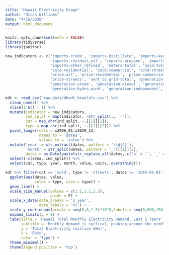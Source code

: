 ```yaml
---
title: "Hawaii Electricity Usage"
author: "Micah Williams"
date: "4/16/2020"
output: html_document
---
```


```r
knitr::opts_chunk$set(echo = FALSE)
library(tidyverse)
library(janitor)

new_indicators <- c('imports-crude', 'imports-distillate', 'imports-kerosene', 
                    'imports-residual_oil', 'imports-propane', 'imports-fuel_ethanol', 
                    'imports-other_refined', 'meters-total', 'sold-total', 
                    'sold-residential', 'sold-commercial', 'sold-streets',
                    'price-all', 'price-residential', 'price-commercial', 
                    'price-streets', 'sent_to_grid-total', 'generation-total',
                    'generation-steam', 'generation-diesel', 'generation-biodiesel',
                    'generation-hydro_wind', 'generation-independent', 'used-stations')

edt <- read_csv('raw-data/dbedt_honolulu.csv') %>% 
  clean_names() %>%
  slice(1:n() - 1) %>%
  mutate(indicator = new_indicators,
         ind_split = map(indicator, ~str_split(., '-')),
         cat = map_chr(ind_split, ~.[[1]][1]),
         type = map_chr(ind_split, ~.[[1]][2])) %>%
  pivot_longer(cols = x2006_01:x2019_12,
               names_to = 'dates',
               values_to = 'value') %>%
  mutate('year' = str_extract(dates, pattern = '\\d{4}'),
         'month' = str_split(dates, pattern = '_')[[1]][2],
         dates = as.Date(paste(str_replace_all(dates, c('x' = '', '_' = '-')),'01', sep='-'))) %>%
  select(-c(area, ind_split)) %>%
  select(cat, type, year, month, value, units, everything())
```

```r
edt %>% filter(cat == 'sold', type != 'streets', dates >= '2015-01-01') %>%
  ggplot(aes(dates, value, 
             color = type, size = type)) +
  geom_line() +
  scale_size_manual(values = c(1.1,1.1,1.3),
                    guide = F) +
  scale_x_date(date_breaks = '1 year',
               date_labels = '%Y') +
  scale_y_continuous(breaks = seq(0,6,1.5)*10^8,labels = seq(0,600,150)) +
  expand_limits(y = 0) +
  labs(title = 'Hawaii Total Monthly Electricity Demand, Last 5 Years',
       subtitle = 'Monthly demand is cyclical, peaking around the middle of the year',
       y = 'Total Electricity (million kWh)',
       x = 'Date',
       color = 'Type') +
  theme_minimal() +
  theme(legend.position = 'top')
```


